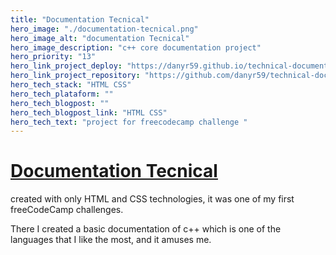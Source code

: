 ```yaml
---
title: "Documentation Tecnical"
hero_image: "./documentation-tecnical.png"
hero_image_alt: "documentation Tecnical"
hero_image_description: "c++ core documentation project"
hero_priority: "13"
hero_link_project_deploy: "https://danyr59.github.io/technical-documentation-page/"
hero_link_project_repository: "https://github.com/danyr59/technical-documentation-page"
hero_tech_stack: "HTML CSS"
hero_tech_plataform: ""
hero_tech_blogpost: "" 
hero_tech_blogpost_link: "HTML CSS"
hero_tech_text: "project for freecodecamp challenge "
---
```


# [Documentation Tecnical](https://danyr59.github.io/technical-documentation-page/ "doc tecnical") 

created with only HTML and CSS technologies, it 
was one of my first freeCodeCamp challenges.

There I created a basic documentation of c++ 
which is one of the languages that I like the most, and it amuses me.
